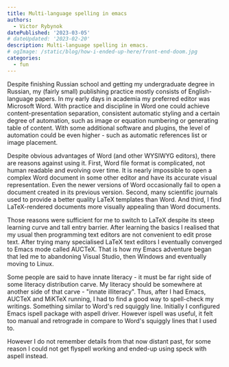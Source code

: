 ```yaml
---
title: Multi-language spelling in emacs
authors:
  - Victor Rybynok
datePublished: '2023-03-05'
# dateUpdated: '2023-02-20'
description: Multi-language spelling in emacs.
# ogImage: /static/blog/how-i-ended-up-here/front-end-doom.jpg
categories:
  - fun
---
```


Despite finishing Russian school and getting my undergraduate degree in Russian,
my (fairly small) publishing practice mostly consists of English-language
papers. In my early days in academia my preferred editor was Microsoft Word.
With practice and discipline in Word one could achieve content-presentation
separation, consistent automatic styling and a certain degree of automation,
such as image or equation numbering or generating table of content. With some
additional software and plugins, the level of automation could be even
higher&nbsp;- such as automatic references list or image placement.

Despite obvious advantages of Word (and other WYSIWYG editors), there are
reasons against using it. First, Word file format is complicated, not human
readable and evolving over time. It is nearly impossible to open a complex Word
document in some other editor and have its accurate visual representation. Even
the newer versions of Word occasionally fail to open a document created in its
previous version. Second, many scientific journals used to provide a better
quality LaTeX templates than Word. And third, I find LaTeX-rendered documents
more visually appealing than Word documents.

Those reasons were sufficient for me to switch to LaTeX despite its steep
learning curve and tall entry barrier. After learning the basics I realised that
my usual then programming text editors are not convenient to edit prose text.
After trying many specialised LaTeX text editors I eventually converged to Emacs
mode called AUCTeX. That is how my Emacs adventure began that led me to
abandoning Visual Studio, then Windows and eventually moving to Linux.

Some people are said to have innate literacy&nbsp;- it must be far right side of
some literacy distribution carve. My literacy should be somewhere at another
side of that carve&nbsp;- "innate illiteracy". Thus, after I had Emacs, AUCTeX
and MiKTeX running, I had to find a good way to spell-check my writings.
Something similar to Word's red squiggly line. Initially I configured Emacs
ispell package with aspell driver. However ispell was useful, it felt too manual
and retrograde in compare to Word's squiggly lines that I used to.

However I do not remember details from that now distant past, for some reason I
could not get flyspell working and ended-up using speck with aspell instead.
